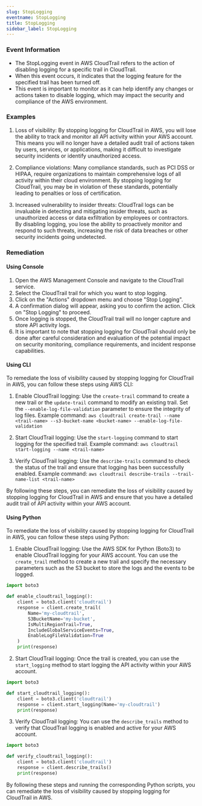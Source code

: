 ```yaml
--- 
slug: StopLogging
eventname: StopLogging
title: StopLogging
sidebar_label: StopLogging
---
```

                       
### Event Information

- The StopLogging event in AWS CloudTrail refers to the action of disabling logging for a specific trail in CloudTrail.
- When this event occurs, it indicates that the logging feature for the specified trail has been turned off.
- This event is important to monitor as it can help identify any changes or actions taken to disable logging, which may impact the security and compliance of the AWS environment.


### Examples

1. Loss of visibility: By stopping logging for CloudTrail in AWS, you will lose the ability to track and monitor all API activity within your AWS account. This means you will no longer have a detailed audit trail of actions taken by users, services, or applications, making it difficult to investigate security incidents or identify unauthorized access.

2. Compliance violations: Many compliance standards, such as PCI DSS or HIPAA, require organizations to maintain comprehensive logs of all activity within their cloud environment. By stopping logging for CloudTrail, you may be in violation of these standards, potentially leading to penalties or loss of certification.

3. Increased vulnerability to insider threats: CloudTrail logs can be invaluable in detecting and mitigating insider threats, such as unauthorized access or data exfiltration by employees or contractors. By disabling logging, you lose the ability to proactively monitor and respond to such threats, increasing the risk of data breaches or other security incidents going undetected.

### Remediation

#### Using Console

1. Open the AWS Management Console and navigate to the CloudTrail service.
2. Select the CloudTrail trail for which you want to stop logging.
3. Click on the "Actions" dropdown menu and choose "Stop Logging".
4. A confirmation dialog will appear, asking you to confirm the action. Click on "Stop Logging" to proceed.
5. Once logging is stopped, the CloudTrail trail will no longer capture and store API activity logs.
6. It is important to note that stopping logging for CloudTrail should only be done after careful consideration and evaluation of the potential impact on security monitoring, compliance requirements, and incident response capabilities.

#### Using CLI

To remediate the loss of visibility caused by stopping logging for CloudTrail in AWS, you can follow these steps using AWS CLI:

1. Enable CloudTrail logging: Use the `create-trail` command to create a new trail or the `update-trail` command to modify an existing trail. Set the `--enable-log-file-validation` parameter to ensure the integrity of log files. Example command: `aws cloudtrail create-trail --name <trail-name> --s3-bucket-name <bucket-name> --enable-log-file-validation`

2. Start CloudTrail logging: Use the `start-logging` command to start logging for the specified trail. Example command: `aws cloudtrail start-logging --name <trail-name>`

3. Verify CloudTrail logging: Use the `describe-trails` command to check the status of the trail and ensure that logging has been successfully enabled. Example command: `aws cloudtrail describe-trails --trail-name-list <trail-name>`

By following these steps, you can remediate the loss of visibility caused by stopping logging for CloudTrail in AWS and ensure that you have a detailed audit trail of API activity within your AWS account.

#### Using Python

To remediate the loss of visibility caused by stopping logging for CloudTrail in AWS, you can follow these steps using Python:

1. Enable CloudTrail logging: Use the AWS SDK for Python (Boto3) to enable CloudTrail logging for your AWS account. You can use the `create_trail` method to create a new trail and specify the necessary parameters such as the S3 bucket to store the logs and the events to be logged.

```python
import boto3

def enable_cloudtrail_logging():
    client = boto3.client('cloudtrail')
    response = client.create_trail(
        Name='my-cloudtrail',
        S3BucketName='my-bucket',
        IsMultiRegionTrail=True,
        IncludeGlobalServiceEvents=True,
        EnableLogFileValidation=True
    )
    print(response)
```

2. Start CloudTrail logging: Once the trail is created, you can use the `start_logging` method to start logging the API activity within your AWS account.

```python
import boto3

def start_cloudtrail_logging():
    client = boto3.client('cloudtrail')
    response = client.start_logging(Name='my-cloudtrail')
    print(response)
```

3. Verify CloudTrail logging: You can use the `describe_trails` method to verify that CloudTrail logging is enabled and active for your AWS account.

```python
import boto3

def verify_cloudtrail_logging():
    client = boto3.client('cloudtrail')
    response = client.describe_trails()
    print(response)
```

By following these steps and running the corresponding Python scripts, you can remediate the loss of visibility caused by stopping logging for CloudTrail in AWS.


 